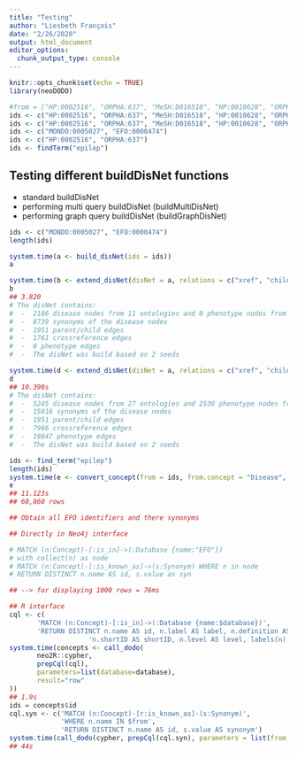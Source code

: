 ```yaml
---
title: "Testing"
author: "Liesbeth François"
date: "2/26/2020"
output: html_document
editor_options: 
  chunk_output_type: console
---
```


```r
knitr::opts_chunk$set(echo = TRUE)
library(neoDODO)
```


```r
#from = ["HP:0002516", "ORPHA:637", "MeSH:D016518", "HP:0010628", "ORPHA:637", "MeSH:D016518"]
ids <- c("HP:0002516", "ORPHA:637", "MeSH:D016518", "HP:0010628", "ORPHA:637", "MeSH:D016518", "EFO:0008514")
ids <- c("HP:0002516", "ORPHA:637", "MeSH:D016518", "HP:0010628", "ORPHA:637", "MeSH:D016518")
ids <- c("MONDO:0005027", "EFO:0000474")
ids <- c("HP:0002516", "ORPHA:637")
ids <- findTerm("epilep")    
```

## Testing different buildDisNet functions

- standard buildDisNet
- performing multi query buildDisNet (buildMultiDisNet)
- performing graph query buildDisNet (buildGraphDisNet)

```r
ids <- c("MONDO:0005027", "EFO:0000474")
length(ids)

system.time(a <- build_disNet(ids = ids))
a

system.time(b <- extend_disNet(disNet = a, relations = c("xref", "child")))
b
## 3.820
# The disNet contains:
#  -  2186 disease nodes from 11 ontologies and 0 phenotype nodes from 0 ontologies 
#  -  8739 synonyms of the disease nodes
#  -  1951 parent/child edges
#  -  1761 crossreference edges
#  -  0 phenotype edges
#  -  The disNet was build based on 2 seeds

system.time(d <- extend_disNet(disNet = a, relations = c("xref", "child", "pheno")))
d
## 10.390s
# The disNet contains:
#  -  5245 disease nodes from 27 ontologies and 2530 phenotype nodes from 1 ontologies 
#  -  15016 synonyms of the disease nodes
#  -  1951 parent/child edges
#  -  7966 crossreference edges
#  -  19847 phenotype edges
#  -  The disNet was build based on 2 seeds

ids <- find_term("epilep")    
length(ids)
system.time(e <- convert_concept(from = ids, from.concept = "Disease", to.concept = "Phenotype"))
e
## 11.123s
## 60,860 rows

```


```r
## Obtain all EFO identifiers and there synonyms

## Directly in Neo4j interface

# MATCH (n:Concept)-[:is_in]->(:Database {name:"EFO"}) 
# with collect(n) as node
# MATCH (n:Concept)-[:is_known_as]->(s:Synonym) WHERE n in node
# RETURN DISTINCT n.name AS id, s.value as syn

## --> for displaying 1000 rows = 76ms

## R interface
cql <- c(
       'MATCH (n:Concept)-[:is_in]->(:Database {name:$database})',
       'RETURN DISTINCT n.name AS id, n.label AS label, n.definition AS definition, ',
                    'n.shortID AS shortID, n.level AS level, labels(n) AS type')
system.time(concepts <- call_dodo(
       neo2R::cypher,
       prepCql(cql),
       parameters=list(database=database),
       result="row"
))
## 1.9s
ids = concepts$id
cql.syn <- c('MATCH (n:Concept)-[r:is_known_as]-(s:Synonym)',
             'WHERE n.name IN $from',
             'RETURN DISTINCT n.name AS id, s.value AS synonym')
system.time(call_dodo(cypher, prepCql(cql.syn), parameters = list(from = as.list(ids)), result = "row"))
## 44s
```